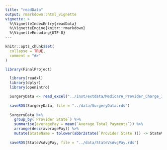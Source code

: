 ```yaml
---
title: "readData"
output: rmarkdown::html_vignette
vignette: >
  %\VignetteIndexEntry{readData}
  %\VignetteEngine{knitr::rmarkdown}
  %\VignetteEncoding{UTF-8}
---
```


```r
knitr::opts_chunk$set(
  collapse = TRUE,
  comment = "#>"
)
```

```r
library(FinalProject)
```

```r
  library(readxl)
  library(dplyr)
  library(openintro)

  SurgeryData <- read_excel("../inst/extdata/Medicare_Provider_Charge_Inpatient_DRGALL_FY2014 (1).xlsx", skip = 5)
  
  saveRDS(SurgeryData, file = "../data/SurgeryData.rds")
  
  SurgeryData %>% 
    group_by(`Provider State`) %>%
    summarise(averagePay = mean(`Average Total Payments`)) %>% 
    arrange(desc(averagePay)) %>% 
    mutate(StateName = tolower(abbr2state(`Provider State`))) -> StateVsAvgPay
    
  saveRDS(StateVsAvgPay, file = "../data/StateVsAvgPay.rds")
    
```
